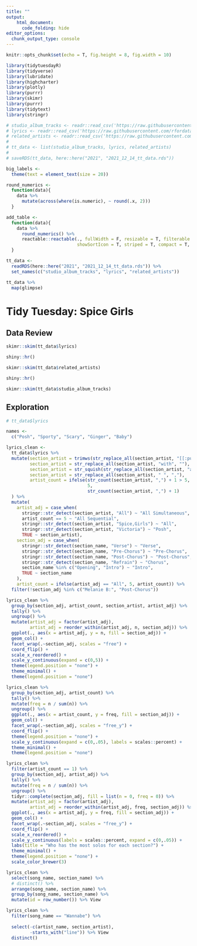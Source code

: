 ```yaml
---
title: ""
output: 
    html_document:
      code_folding: hide
editor_options: 
  chunk_output_type: console
---
```


```r
knitr::opts_chunk$set(echo = T, fig.height = 8, fig.width = 10)

library(tidytuesdayR)
library(tidyverse)
library(lubridate)
library(highcharter)
library(plotly)
library(purrr)
library(skimr)
library(purrr)
library(tidytext)
library(stringr)

# studio_album_tracks <- readr::read_csv('https://raw.githubusercontent.com/rfordatascience/tidytuesday/master/data/2021/2021-12-14/studio_album_tracks.csv')
# lyrics <- readr::read_csv('https://raw.githubusercontent.com/rfordatascience/tidytuesday/master/data/2021/2021-12-14/lyrics.csv')
# related_artists <- readr::read_csv('https://raw.githubusercontent.com/rfordatascience/tidytuesday/master/data/2021/2021-12-14/related_artists.csv')
# 
# tt_data <- list(studio_album_tracks, lyrics, related_artists)
# 
# saveRDS(tt_data, here::here("2021", "2021_12_14_tt_data.rds"))

big_labels <-
  theme(text = element_text(size = 20)) 

round_numerics <- 
  function(data){
    data %>%
      mutate(across(where(is.numeric), ~ round(.x, 2)))
  }

add_table <- 
  function(data){
    data %>%
      round_numerics() %>%
      reactable::reactable(., fullWidth = F, resizable = T, filterable = T, highlight = T, defaultPageSize = 10, 
                           showSortIcon = T, striped = T, compact = T, defaultExpanded = T)
  }

tt_data <- 
  readRDS(here::here("2021", "2021_12_14_tt_data.rds")) %>% 
  set_names(c("studio_album_tracks", "lyrics", "related_artists"))

tt_data %>% 
  map(glimpse)
```

# Tidy Tuesday: Spice Girls{.tabset}

## Data Review

```r
skimr::skim(tt_data$lyrics)

shiny::hr()

skimr::skim(tt_data$related_artists)

shiny::hr()

skimr::skim(tt_data$studio_album_tracks)
```

## Exploration

```r
# tt_data$lyrics

names <- 
  c("Posh", "Sporty", "Scary", "Ginger", "Baby")

lyrics_clean <-
  tt_data$lyrics %>%
  mutate(section_artist = trimws(str_replace_all(section_artist, "[[:punct:]]", "")),
         section_artist = str_replace_all(section_artist, "with", ""),
         section_artist = str_squish(str_replace_all(section_artist, "and", "")),
         section_artist = str_replace_all(section_artist, " ", ","),
         artist_count = ifelse(str_count(section_artist, ",") + 1 > 5, 
                               5, 
                               str_count(section_artist, ",") + 1)
  ) %>%
  mutate(
    artist_adj = case_when(
      stringr::str_detect(section_artist, "All") ~ "All Simultaneous",
      artist_count == 5 ~ "All Sequential",
      stringr::str_detect(section_artist, "Spice,Girls") ~ "All",
      stringr::str_detect(section_artist, "Victoria") ~ "Posh",
      TRUE ~ section_artist),
    section_adj = case_when(
      stringr::str_detect(section_name, "Verse") ~ "Verse",
      stringr::str_detect(section_name, "Pre-Chorus") ~ "Pre-Chorus",
      stringr::str_detect(section_name, "Post-Chorus") ~ "Post-Chorus",
      stringr::str_detect(section_name, "Refrain") ~ "Chorus",
      section_name %in% c("Opening", "Intro") ~ "Intro",
      TRUE ~ section_name
    ),
    artist_count = ifelse(artist_adj == "All", 5, artist_count)) %>% 
  filter(!section_adj %in% c("Melanie B:", "Post-Chorus"))

```

```r

lyrics_clean %>% 
  group_by(section_adj, artist_count, section_artist, artist_adj) %>%
  tally() %>%
  ungroup() %>%
  mutate(artist_adj = factor(artist_adj),
         artist_adj = reorder_within(artist_adj, n, section_adj)) %>% 
  ggplot(., aes(x = artist_adj, y = n, fill = section_adj)) + 
  geom_col() + 
  facet_wrap(.~section_adj, scales = "free") + 
  coord_flip() + 
  scale_x_reordered() +
  scale_y_continuous(expand = c(0,5)) + 
  theme(legend.position = "none") + 
  theme_minimal() + 
  theme(legend.position = "none") 

lyrics_clean %>% 
  group_by(section_adj, artist_count) %>%
  tally() %>%
  mutate(freq = n / sum(n)) %>%
  ungroup() %>%
  ggplot(., aes(x = artist_count, y = freq, fill = section_adj)) + 
  geom_col() +
  facet_wrap(.~section_adj, scales = "free_y") + 
  coord_flip() + 
  theme(legend.position = "none") + 
  scale_y_continuous(expand = c(0,.05), labels = scales::percent) + 
  theme_minimal() + 
  theme(legend.position = "none") 

lyrics_clean %>% 
  filter(artist_count == 1) %>% 
  group_by(section_adj, artist_adj) %>%
  tally() %>%
  mutate(freq = n / sum(n)) %>%
  ungroup() %>%
  tidyr::complete(section_adj, fill = list(n = 0, freq = 0)) %>% 
  mutate(artist_adj = factor(artist_adj),
         artist_adj = reorder_within(artist_adj, freq, section_adj)) %>% 
  ggplot(., aes(x = artist_adj, y = freq, fill = section_adj)) + 
  geom_col() + 
  facet_wrap(.~section_adj, scales = "free_y") + 
  coord_flip() +  
  scale_x_reordered() +
  scale_y_continuous(labels = scales::percent, expand = c(0,.05)) + 
  labs(title = "Who has the most solos for each section?") + 
  theme_minimal() + 
  theme(legend.position = "none") + 
  scale_color_brewer(3) 

```


```r

lyrics_clean %>%
  select(song_name, section_name) %>%
  # distinct() %>%
  arrange(song_name, section_name) %>%
  group_by(song_name, section_name) %>%
  mutate(id = row_number()) %>% View

lyrics_clean %>%
  filter(song_name == "Wannabe") %>%
  
  select(-c(artist_name, section_artist), 
         -starts_with("line")) %>% View
  distinct()



```